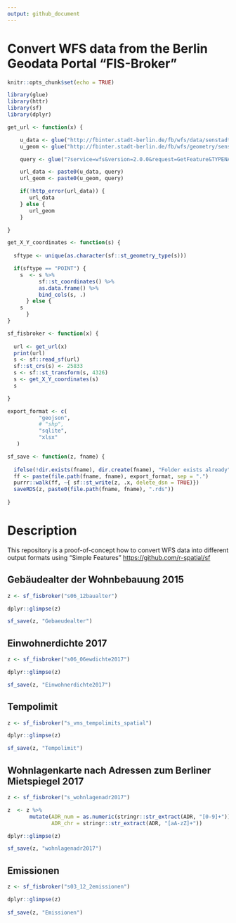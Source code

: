 ```yaml
---
output: github_document
---
```


# Convert WFS data from the Berlin Geodata Portal "FIS-Broker"

```r
knitr::opts_chunk$set(echo = TRUE)
```

```r
library(glue)
library(httr)
library(sf)
library(dplyr)
```

```r

get_url <- function(x) {

    u_data <- glue("http://fbinter.stadt-berlin.de/fb/wfs/data/senstadt/{x}")
    u_geom <- glue("http://fbinter.stadt-berlin.de/fb/wfs/geometry/senstadt/{x}")

    query <- glue("?service=wfs&version=2.0.0&request=GetFeature&TYPENAMES={x}")

    url_data <- paste0(u_data, query)
    url_geom <- paste0(u_geom, query)

    if(!http_error(url_data)) {
       url_data
    } else {
       url_geom
    }

}

get_X_Y_coordinates <- function(s) {
  
  sftype <- unique(as.character(sf::st_geometry_type(s)))

  if(sftype == "POINT") {
    s  <- s %>% 
          sf::st_coordinates() %>% 
          as.data.frame() %>%
          bind_cols(s, .)
      } else {
    s
      }
}

sf_fisbroker <- function(x) {
  
  url <- get_url(x)
  print(url)
  s <- sf::read_sf(url)
  sf::st_crs(s) <- 25833
  s <- sf::st_transform(s, 4326)
  s <- get_X_Y_coordinates(s)
  s

}

export_format <- c(
          "geojson", 
          # "shp",
          "sqlite",
          "xlsx"
   )

sf_save <- function(z, fname) {
  
  ifelse(!dir.exists(fname), dir.create(fname), "Folder exists already")
  ff <- paste(file.path(fname, fname), export_format, sep = ".")
  purrr::walk(ff, ~{ sf::st_write(z, .x, delete_dsn = TRUE)})
  saveRDS(z, paste0(file.path(fname, fname), ".rds"))
  
}

```

# Description

This repository is a proof-of-concept how to convert WFS data into different output formats using "Simple Features" [https://github.com/r-spatial/sf](https://github.com/r-spatial/sf)

## Gebäudealter der Wohnbebauung 2015

```r

z <- sf_fisbroker("s06_12baualter")

dplyr::glimpse(z)

sf_save(z, "Gebaeudealter")

```

## Einwohnerdichte 2017

```r

z <- sf_fisbroker("s06_06ewdichte2017")

dplyr::glimpse(z)

sf_save(z, "Einwohnerdichte2017")

```

## Tempolimit

```r

z <- sf_fisbroker("s_vms_tempolimits_spatial")

dplyr::glimpse(z)

sf_save(z, "Tempolimit")

```

## Wohnlagenkarte nach Adressen zum Berliner Mietspiegel 2017


```r

z <- sf_fisbroker("s_wohnlagenadr2017")

z  <- z %>% 
       mutate(ADR_num = as.numeric(stringr::str_extract(ADR, "[0-9]+")), 
              ADR_chr = stringr::str_extract(ADR, "[aA-zZ]+"))

dplyr::glimpse(z)

sf_save(z, "wohnlagenadr2017")

```

## Emissionen

```r

z <- sf_fisbroker("s03_12_2emissionen")

dplyr::glimpse(z)
                             
sf_save(z, "Emissionen")

```
